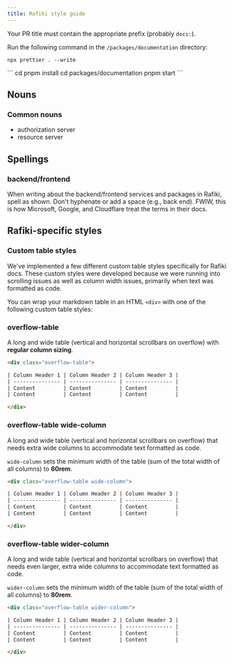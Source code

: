 ```yaml
---
title: Rafiki style guide
---
```



<Card title="Before committing changes" icon="star">

Your PR title must contain the appropriate prefix (probably `docs:`).


Run the following command in the `/packages/documentation` directory:

```
npx prettier . --write
```

</Card>

<Card title="After a Starlight upgrade" icon="star">
```
cd <to project folder>
pnpm install
cd packages/documentation
pnpm start
```
</Card>

## Nouns

### Common nouns
* authorization server
* resource server 

## Spellings

### backend/frontend 

When writing about the backend/frontend services and packages in Rafiki, spell as shown. Don't hyphenate or add a space (e.g., back end). FWIW, this is how Microsoft, Google, and Cloudflare treat the terms in their docs.

## Rafiki-specific styles

### Custom table styles

We've implemented a few different custom table styles specifically for Rafiki docs. These custom styles were developed because we were running into scrolling issues as well as column width issues, primarily when text was formatted as code.

You can wrap your markdown table in an HTML `<div>` with one of the following custom table styles:

### overflow-table

A long and wide table (vertical and horizontal scrollbars on overflow) with **regular column sizing**.

```html
<div class="overflow-table">

| Column Header 1 | Column Header 2 | Column Header 3 |
| --------------- | --------------- | --------------- |
| Content         | Content         | Content         |
| Content         | Content         | Content         |

</div>
```

### overflow-table wide-column

A long and wide table (vertical and horizontal scrollbars on overflow) that needs extra wide columns to accommodate text formatted as code.

`wide-column` sets the minimum width of the table (sum of the total width of all columns) to **60rem**.

```html
<div class="overflow-table wide-column">

| Column Header 1 | Column Header 2 | Column Header 3 |
| --------------- | --------------- | --------------- |
| Content         | Content         | Content         |
| Content         | Content         | Content         |

</div>
```

### overflow-table wider-column

A long and wide table (vertical and horizontal scrollbars on overflow) that needs even larger, extra wide columns to accommodate text formatted as code.

`wider-column` sets the minimum width of the table (sum of the total width of all columns) to **80rem**.

```html
<div class="overflow-table wider-column">

| Column Header 1 | Column Header 2 | Column Header 3 |
| --------------- | --------------- | --------------- |
| Content         | Content         | Content         |
| Content         | Content         | Content         |

</div>
```